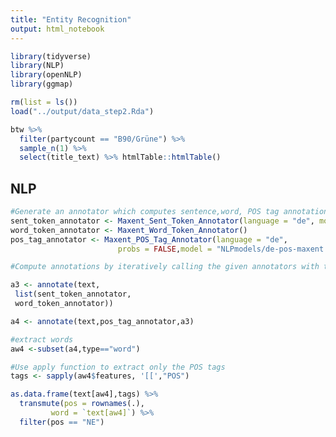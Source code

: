 ```yaml
---
title: "Entity Recognition"
output: html_notebook
---
```


```r
library(tidyverse)
library(NLP)
library(openNLP)
library(ggmap)
```

```r
rm(list = ls())
load("../output/data_step2.Rda")
```

```r
btw %>%
  filter(partycount == "B90/Grüne") %>%
  sample_n(1) %>%
  select(title_text) %>% htmlTable::htmlTable()
```

## NLP

```r
#Generate an annotator which computes sentence,word, POS tag annotations using the Apache OpenNLP Maxent sentence detector.
sent_token_annotator <- Maxent_Sent_Token_Annotator(language = "de", model = "NLPmodels/de-sent.bin")
word_token_annotator <- Maxent_Word_Token_Annotator()
pos_tag_annotator <- Maxent_POS_Tag_Annotator(language = "de",
                        probs = FALSE,model = "NLPmodels/de-pos-maxent.bin")
```

```r
#Compute annotations by iteratively calling the given annotators with the given text and current annotations, and merging the newly computed annotations with the current ones.

a3 <- annotate(text,
 list(sent_token_annotator,
 word_token_annotator))

a4 <- annotate(text,pos_tag_annotator,a3)

#extract words
aw4 <-subset(a4,type=="word")

#Use apply function to extract only the POS tags
tags <- sapply(aw4$features, '[[',"POS")

as.data.frame(text[aw4],tags) %>%
  transmute(pos = rownames(.),
         word = `text[aw4]`) %>% 
  filter(pos == "NE")
```


